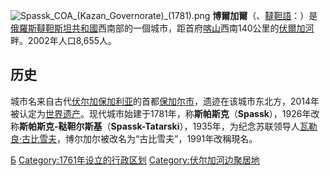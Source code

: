{{coord|54|58|N|49|04|E|display=title}}
[[File:Spassk_COA_(Kazan_Governorate)_(1781).png|right]]
'''博爾加爾'''（{{lang-ru|Бо́лгар}}、[[韃靼語|韃靼語]]：{{lang|tt|Болгар}}）是[[俄羅斯|俄羅斯]][[韃靼斯坦共和國|韃靼斯坦共和國]]西南部的一個城市，距首府[[喀山|喀山]]西南140公里的[[伏爾加河|伏爾加河]]畔。2002年人口8,655人。

==历史==
城市名来自古代[[伏尔加保加利亚|伏尔加保加利亚]]的首都[[保加尔市|保加尔市]]，遗迹在该城市东北方，2014年被认定为[[俄罗斯世界遗产|世界遗产]]。现代城市始建于1781年，称'''斯帕斯克'''（'''Spassk'''），1926年改称'''斯帕斯克-鞑靼尔斯基'''（'''Spassk-Tatarski'''），1935年，为纪念苏联领导人[[瓦勒良·古比雪夫|瓦勒良·古比雪夫]]，博尔加尔被改名为“古比雪夫”，1991年改稱現名。

{{韃靼斯坦共和國行政區劃}}

[[Category:韃靼斯坦共和國城市|Б]]
[[Category:1761年设立的行政区划|Category:1761年设立的行政区划]]
[[Category:伏尔加河边聚居地|Category:伏尔加河边聚居地]]